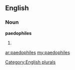 ==English==

===Noun===
'''paedophiles'''

# {{plural of|[[paedophile]]}}

[[Category:English plurals]]

[[ar:paedophiles]]
[[my:paedophiles]]